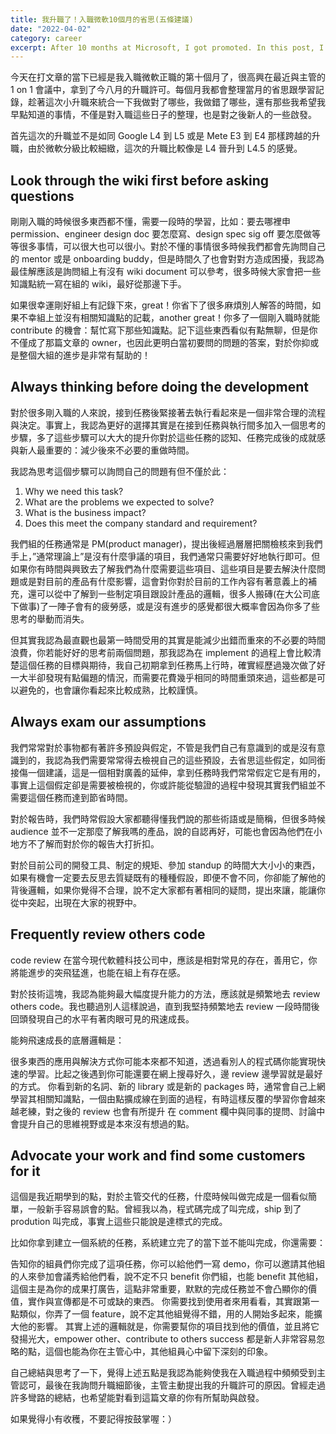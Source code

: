 ```yaml
---
title: 我升職了！入職微軟10個月的省思(五條建議)
date: "2022-04-02"
category: career
excerpt: After 10 months at Microsoft, I got promoted. In this post, I share five practical principles that helped me grow fast, gain recognition from my manager, and succeed as a new engineer in a big tech company.
---
```


今天在打文章的當下已經是我入職微軟正職的第十個月了，很高興在最近與主管的 1 on 1 會議中，拿到了今八月的升職許可。每個月我都會整理當月的省思跟學習記錄，趁著這次小升職來統合一下我做對了哪些，我做錯了哪些，還有那些我希望我早點知道的事情，不僅是對入職這些日子的整理，也是對之後新人的一些啟發。

首先這次的升職並不是如同 Google L4 到 L5 或是 Mete E3 到 E4 那樣跨越的升職，由於微軟分級比較細緻，這次的升職比較像是 L4 晉升到 L4.5 的感覺。

## Look through the wiki first before asking questions

剛剛入職的時候很多東西都不懂，需要一段時的學習，比如：要去哪裡申 permission、engineer design doc 要怎麼寫、design spec sig off 要怎麼做等等很多事情，可以很大也可以很小。對於不懂的事情很多時候我們都會先詢問自己的 mentor 或是 onboarding buddy，但是時間久了也會對對方造成困擾，我認為最佳解應該是詢問組上有沒有 wiki document 可以參考，很多時候大家會把一些知識點統一寫在組的 wiki，最好從那邊下手。

如果很幸運剛好組上有記錄下來，great！你省下了很多麻煩別人解答的時間，如果不幸組上並沒有相關知識點的記載，another great！你多了一個剛入職時就能 contribute 的機會：幫忙寫下那些知識點。記下這些東西看似有點無聊，但是你不僅成了那篇文章的 owner，也因此更明白當初要問的問題的答案，對於你抑或是整個大組的進步是非常有幫助的！

## Always thinking before doing the development

對於很多剛入職的人來說，接到任務後緊接著去執行看起來是一個非常合理的流程與決定。事實上，我認為更好的選擇其實是在接到任務與執行間多加入一個思考的步驟，多了這些步驟可以大大的提升你對於這些任務的認知、任務完成後的成就感與新人最重要的：減少後來不必要的重做時間。

我認為思考這個步驟可以詢問自己的問題有但不僅於此：

1. Why we need this task?
2. What are the problems we expected to solve?
3. What is the business impact?
4. Does this meet the company standard and requirement?

我們組的任務通常是 PM(product manager)，提出後經過層層把關檢核來到我們手上，”通常理論上”是沒有什麼爭議的項目，我們通常只需要好好地執行即可。但如果你有時間與興致去了解我們為什麼需要這些項目、這些項目是要去解決什麼問題或是對目前的產品有什麼影響，這會對你對於目前的工作內容有著意義上的補充，還可以從中了解到一些制定項目跟設計產品的邏輯，很多人搬磚(在大公司底下做事)了一陣子會有的疲勞感，或是沒有進步的感覺都很大概率會因為你多了些思考的舉動而消失。

但其實我認為最直觀也最第一時間受用的其實是能減少出錯而重來的不必要的時間浪費，你若能好好的思考前兩個問題，那我認為在 implement 的過程上會比較清楚這個任務的目標與期待，我自己初期拿到任務馬上行時，確實經歷過幾次做了好一大半卻發現有點偏題的情況，而需要花費幾乎相同的時間重頭來過，這些都是可以避免的，也會讓你看起來比較成熟，比較謹慎。

## Always exam our assumptions

我們常常對於事物都有著許多預設與假定，不管是我們自己有意識到的或是沒有意識到的，我認為我們需要常常得去檢視自己的這些預設，去省思這些假定，如同銜接傷一個建議，這是一個相對廣義的延伸，拿到任務時我們常常假定它是有用的，事實上這個假定卻是需要被檢視的，你或許能從驗證的過程中發現其實我們組並不需要這個任務而達到節省時間。

對於報告時，我們時常假設大家都聽得懂我們說的那些術語或是簡稱，但很多時候 audience 並不一定那麼了解我嗎的產品，說的自認再好，可能也會因為他們在小地方不了解而對於你的報告大打折扣。

對於目前公司的開發工具、制定的規矩、參加 standup 的時間大大小小的東西，如果有機會一定要去反思去質疑既有的種種假設，即便不會不同，你卻能了解他的背後邏輯，如果你覺得不合理，說不定大家都有著相同的疑問，提出來讓，能讓你從中突起，出現在大家的視野中。

## Frequently review others code

code review 在當今現代軟體科技公司中，應該是相對常見的存在，善用它，你將能進步的突飛猛進，也能在組上有存在感。

對於技術這塊，我認為能夠最大幅度提升能力的方法，應該就是頻繁地去 review others code。我也聽過別人這樣說過，直到我堅持頻繁地去 review 一段時間後回頭發現自己的水平有著肉眼可見的飛速成長。

能夠飛速成長的底層邏輯是：

很多東西的應用與解決方式你可能本來都不知道，透過看別人的程式碼你能實現快速的學習。比起之後遇到你可能還要在網上搜尋好久，邊 review 邊學習就是最好的方式。
你看到新的名詞、新的 library 或是新的 packages 時，通常會自己上網學習其相關知識點，一個由點擴成線在到面的過程，有時這樣反覆的學習你會越來越老練，對之後的 review 也會有所提升
在 comment 欄中與同事的提問、討論中會提升自己的思維視野或是本來沒有想過的點。

## Advocate your work and find some customers for it

這個是我近期學到的點，對於主管交代的任務，什麼時候叫做完成是一個看似簡單，一般新手容易誤會的點。曾經我以為，程式碼完成了叫完成，ship 到了 prodution 叫完成，事實上這些只能說是達標式的完成。

比如你拿到建立一個系統的任務，系統建立完了的當下並不能叫完成，你還需要：

告知你的組員們你完成了這項任務，你可以給他們一寫 demo，你可以邀請其他組的人來參加會議秀給他們看，說不定不只 benefit 你們組，也能 benefit 其他組，這個主是為你的成果打廣告，這點非常重要，默默的完成任務並不會凸顯你的價值，實作與宣傳都是不可或缺的東西。
你需要找到使用者來用看看，其實跟第一點類似，你弄了一個 feature，說不定其他組覺得不錯，用的人開始多起來，能擴大他的影響。
其實上述的邏輯就是，你需要幫你的項目找到他的價值，並且將它發揚光大，empower other、contribute to others success 都是新人非常容易忽略的點，這個也能為你在主管心中，其他組員心中留下深刻的印象。

自己總結與思考了一下，覺得上述五點是我認為能夠使我在入職過程中頻頻受到主管認可，最後在我詢問升職細節後，主管主動提出我的升職許可的原因。曾經走過許多彎路的總結，也希望能對看到這篇文章的你有所幫助與啟發。

如果覺得小有收穫，不要記得按鼓掌喔：）
